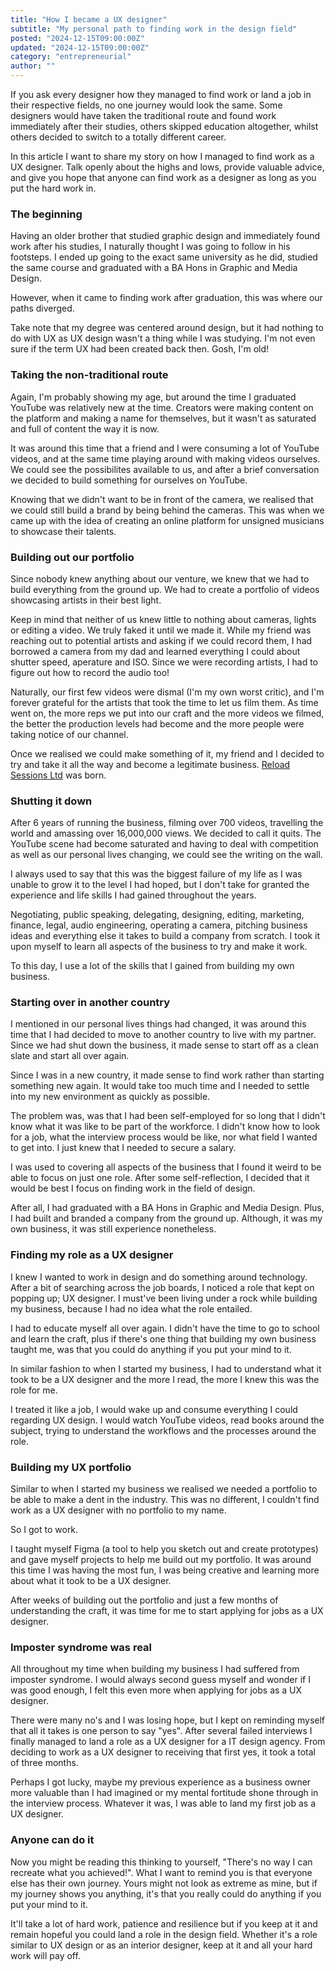 ```yaml
---
title: "How I became a UX designer"
subtitle: "My personal path to finding work in the design field"
posted: "2024-12-15T09:00:00Z"
updated: "2024-12-15T09:00:00Z"
category: "entrepreneurial"
author: ""
---
```


If you ask every designer how they managed to find work or land a job in their respective fields, no one journey would look the same. Some designers would have taken the traditional route and found work immediately after their studies, others skipped education altogether, whilst others decided to switch to a totally different career.

In this article I want to share my story on how I managed to find work as a UX designer. Talk openly about the highs and lows, provide valuable advice, and give you hope that anyone can find work as a designer as long as you put the hard work in.

### The beginning

Having an older brother that studied graphic design and immediately found work after his studies, I naturally thought I was going to follow in his footsteps. I ended up going to the exact same university as he did, studied the same course and graduated with a BA Hons in Graphic and Media Design.

However, when it came to finding work after graduation, this was where our paths diverged.

Take note that my degree was centered around design, but it had nothing to do with UX as UX design wasn't a thing while I was studying. I'm not even sure if the term UX had been created back then. Gosh, I'm old!

### Taking the non-traditional route

Again, I'm probably showing my age, but around the time I graduated YouTube was relatively new at the time. Creators were making content on the platform and making a name for themselves, but it wasn't as saturated and full of content the way it is now.

It was around this time that a friend and I were consuming a lot of YouTube videos, and at the same time playing around with making videos ourselves. We could see the possibilites available to us, and after a brief conversation we decided to build something for ourselves on YouTube.

Knowing that we didn't want to be in front of the camera, we realised that we could still build a brand by being behind the cameras. This was when we came up with the idea of creating an online platform for unsigned musicians to showcase their talents.

### Building out our portfolio

Since nobody knew anything about our venture, we knew that we had to build everything from the ground up. We had to create a portfolio of videos showcasing artists in their best light.

Keep in mind that neither of us knew little to nothing about cameras, lights or editing a video. We truly faked it until we made it. While my friend was reaching out to potential artists and asking if we could record them, I had borrowed a camera from my dad and learned everything I could about shutter speed, aperature and ISO. Since we were recording artists, I had to figure out how to record the audio too!

Naturally, our first few videos were dismal (I'm my own worst critic), and I'm forever grateful for the artists that took the time to let us film them. As time went on, the more reps we put into our craft and the more videos we filmed, the better the production levels had become and the more people were taking notice of our channel.

Once we realised we could make something of it, my friend and I decided to try and take it all the way and become a legitimate business. [Reload Sessions Ltd](https://www.youtube.com/user/ReloadSessions) was born.

### Shutting it down

After 6 years of running the business, filming over 700 videos, travelling the world and amassing over 16,000,000 views. We decided to call it quits. The YouTube scene had become saturated and having to deal with competition as well as our personal lives changing, we could see the writing on the wall.

I always used to say that this was the biggest failure of my life as I was unable to grow it to the level I had hoped, but I don't take for granted the experience and life skills I had gained throughout the years.

Negotiating, public speaking, delegating, designing, editing, marketing, finance, legal, audio engineering, operating a camera, pitching business ideas and everything else it takes to build a company from scratch. I took it upon myself to learn all aspects of the business to try and make it work.

To this day, I use a lot of the skills that I gained from building my own business.

### Starting over in another country

I mentioned in our personal lives things had changed, it was around this time that I had decided to move to another country to live with my partner. Since we had shut down the business, it made sense to start off as a clean slate and start all over again.

Since I was in a new country, it made sense to find work rather than starting something new again. It would take too much time and I needed to settle into my new environment as quickly as possible.

The problem was, was that I had been self-employed for so long that I didn't know what it was like to be part of the workforce. I didn't know how to look for a job, what the interview process would be like, nor what field I wanted to get into. I just knew that I needed to secure a salary.

I was used to covering all aspects of the business that I found it weird to be able to focus on just one role. After some self-reflection, I decided that it would be best I focus on finding work in the field of design.

After all, I had graduated with a BA Hons in Graphic and Media Design. Plus, I had built and branded a company from the ground up. Although, it was my own business, it was still experience nonetheless.

### Finding my role as a UX designer

I knew I wanted to work in design and do something around technology. After a bit of searching across the job boards, I noticed a role that kept on popping up; UX designer. I must've been living under a rock while building my business, because I had no idea what the role entailed.

I had to educate myself all over again. I didn't have the time to go to school and learn the craft, plus if there's one thing that building my own business taught me, was that you could do anything if you put your mind to it.

In similar fashion to when I started my business, I had to understand what it took to be a UX designer and the more I read, the more I knew this was the role for me.

I treated it like a job, I would wake up and consume everything I could regarding UX design. I would watch YouTube videos, read books around the subject, trying to understand the workflows and the processes around the role.

### Building my UX portfolio

Similar to when I started my business we realised we needed a portfolio to be able to make a dent in the industry. This was no different, I couldn't find work as a UX designer with no portfolio to my name.

So I got to work.

I taught myself Figma (a tool to help you sketch out and create prototypes) and gave myself projects to help me build out my portfolio. It was around this time I was having the most fun, I was being creative and learning more about what it took to be a UX designer.

After weeks of building out the portfolio and just a few months of understanding the craft, it was time for me to start applying for jobs as a UX designer.

### Imposter syndrome was real

All throughout my time when building my business I had suffered from imposter syndrome. I would always second guess myself and wonder if I was good enough, I felt this even more when applying for jobs as a UX designer.

There were many no's and I was losing hope, but I kept on reminding myself that all it takes is one person to say "yes". After several failed interviews I finally managed to land a role as a UX designer for a IT design agency. From deciding to work as a UX designer to receiving that first yes, it took a total of three months.

Perhaps I got lucky, maybe my previous experience as a business owner more valuable than I had imagined or my mental fortitude shone through in the interview process. Whatever it was, I was able to land my first job as a UX designer.

### Anyone can do it

Now you might be reading this thinking to yourself, "There's no way I can recreate what you achieved!". What I want to remind you is that everyone else has their own journey. Yours might not look as extreme as mine, but if my journey shows you anything, it's that you really could do anything if you put your mind to it.

It'll take a lot of hard work, patience and resilience but if you keep at it and remain hopeful you could land a role in the design field. Whether it's a role similar to UX design or as an interior designer, keep at it and all your hard work will pay off.
